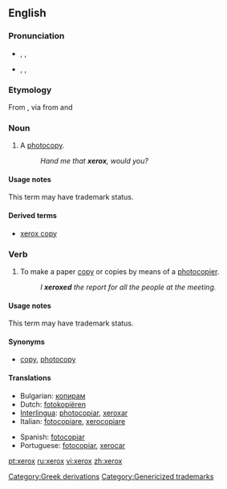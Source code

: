 {{see|Xerox}}

==English==

===Pronunciation===
* {{a|UK}} {{IPA|/ˈzɛ.rɒks/}}, {{SAMPA|/"zE.rQks/}}, {{hyphenation|ZE-rox}}
* {{a|US}} {{IPA|/ˈziːə.rɑks/}}, {{enPR|zērʹäks}}, {{hyphenation|ZEER-ox}}

===Etymology===
From {{term|Xerox||a photocopier}}, via {{term|xerography}} from {{etyl|el}} {{term||tr=xero||dry|lang=el}} and {{term||tr=graphy||writing|lang=el}}

{{rfscript|Greek}}

===Noun===
{{en-noun|es}}

# {{slang|US}} A [[photocopy]].
#: ''Hand me that '''xerox''', would you?''

====Usage notes====
This term may have trademark status.

====Derived terms====
* [[xerox copy]]

===Verb===
{{en-verb|xerox|es}}

# {{slang|US}} To make a paper [[copy]] or copies by means of a [[photocopier]].
#: ''I '''xeroxed''' the report for all the people at the meeting.''

====Usage notes====
This term may have trademark status.

====Synonyms====
* {{sense|make a paper copy}} [[copy]], [[photocopy]]

====Translations====
{{trans-top|make photocopies}}
*Bulgarian: [[копирам]]
*Dutch: [[fotokopiëren]]
*[[Interlingua]]: [[photocopiar]], [[xeroxar]]
*Italian: [[fotocopiare]], [[xerocopiare]]
{{trans-mid}}
*Spanish: [[fotocopiar]]
*Portuguese: [[fotocopiar]], [[xerocar]]
{{trans-bottom}}

[[Category:Greek derivations]]
[[Category:Genericized trademarks]]

[[pt:xerox]]
[[ru:xerox]]
[[vi:xerox]]
[[zh:xerox]]